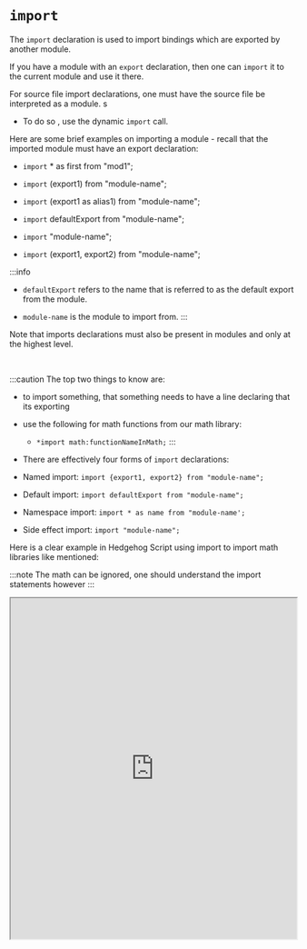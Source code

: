 

# `import`

The `import` declaration is used to import bindings which are exported by another module. 

If you have a module with an `export` declaration, then one can `import` it to the current module and use it there. 

For source file import declarations, one must have the source file be interpreted as a module.
s
- To do so , use the dynamic `import` call. 

Here are some brief examples on importing a module - recall that the imported module must have an export declaration:


- `import` * as first from "mod1"; 

- `import` (export1) from "module-name"; 

- `import` (export1 as alias1) from "module-name"; 

- `import` defaultExport from "module-name"; 

- `import` "module-name"; 

- `import` (export1, export2) from "module-name"; 

:::info
- `defaultExport` refers to the name that is referred to as the default export from the module. 

- `module-name` is the module to import from.
:::

Note that imports declarations must also be present in modules and only at the highest level.

<p>&nbsp;</p>

:::caution
The top two things to know are: 

- to import something, that something needs to have a line declaring that its exporting

- use the following for math functions from our math library: 

    - `*import math:functionNameInMath;`
:::

- There are effectively four forms of `import` declarations:


- Named import: `import {export1, export2} from "module-name";`

- Default import: `import defaultExport from "module-name";`

- Namespace import: `import * as name from "module-name';`

- Side effect import: `import "module-name";`


Here is a clear example in Hedgehog Script using import to import math libraries like mentioned:

:::note
The math can be ignored, one should understand the import statements however
:::

<iframe
    src="https://hlab.app/s/docs/imports_hbook"
    width="100%"
    height="600px"/>

:::tip
To learn more about importing, visit: [Import - MDN](https://developer.mozilla.org/en-US/docs/Web/JavaScript/Reference/Statements/import)
:::